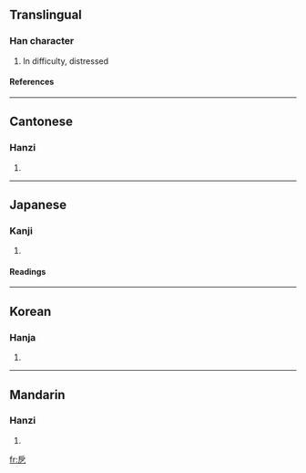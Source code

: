 ==Translingual==
===Han character===
{{Han char|rn=63|rad=戶|as=01|sn=5|four=|canj=竹尸弓 (HSN), 戈尸弓 (ISN)}}
# In difficulty, distressed
====References====
{{Han ref|kx=0415.010|dkj=11697|dj=0759.040|hdz=32257.030|uh=6239|ud=25145}}
----
==Cantonese==
===Hanzi===
{{yue-hanzi|jyut=|y=ak1}}
# {{defn|Cantonese}}
----
==Japanese==
===Kanji===
{{ja-kanji|grade=|rs=戶01}}
# {{defn|Japanese}} 
====Readings====
{{ja-readings|on=[[あく]] (aku), [[せく]] (seku)|kun=[[せまい]] (semai)}}
----
==Korean==
===Hanja===
{{ko-hanja|hangeul=액|eumhun=|rv=aek|mr=aek|y=yak}}
# {{defn|Korean}}
----
==Mandarin==
===Hanzi===
{{cmn-hanzi|pin=[[è]] (e4)|wg=o<sup>4</sup>}}
# {{defn|Mandarin}}

[[fr:戹]]